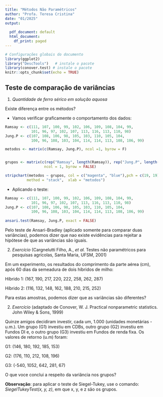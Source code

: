 ```yaml
---
title: "Métodos Não Paramétricos"
author: "Profa. Teresa Cristina"
date: "01/2025"
output:
  
  pdf_document: default
  html_document:
    df_print: paged
---
```


```r
# Configurações globais do documento
library(ggplot2)
library("DescTools")   # instale o pacote
library(conover.test) # instale o pacote
knitr::opts_chunk$set(echo = TRUE)
```

## Teste de comparação de variâncias 

1. *Quantidade de ferro sérico em solução aquosa*

Existe diferença entre os métodos? 

  -  Vamos verificar graficamente o comportamento dos dados:
```r
Ramsay <- c(111, 107, 100, 99, 102, 106, 109, 108, 104, 99,
            101, 96, 97, 102, 107, 113, 116, 113, 110, 98)
Jung.P <- c(107, 108, 106, 98, 105, 103, 110, 105, 104,
            100, 96, 108, 103, 104, 114, 114, 113, 108, 106, 99)

metodos <- matrix(c(Ramsay, Jung.P), ncol =1, byrow = F)


grupos <- matrix(c(rep("Ramsay", length(Ramsay)), rep("Jung.P", length(Jung.P))), 
                  ncol = 1, byrow = FALSE)

stripchart(metodos ~ grupos, col = c("magenta", "blue"),pch = c(19, 19), 
          method = "stack",  xlab = "metodos")
```

  - Aplicando o teste:

```r
Ramsay <- c(111, 107, 100, 99, 102, 106, 109, 108, 104, 99,
            101, 96, 97, 102, 107, 113, 116, 113, 110, 98)
Jung.P <- c(107, 108, 106, 98, 105, 103, 110, 105, 104,
            100, 96, 108, 103, 104, 114, 114, 113, 108, 106, 99)
            
ansari.test(Ramsay, Jung.P, exact = FALSE)
```

Pelo teste de Ansari-Bradley (aplicado somente para comparar duas variâncias), podemos dizer que nao existe evidências para rejeitar a hipótese de que as variâncias são iguais.

\vspace{1cm}

2. *Exercício* (Cargnelutti Filho, A., *et al.* Testes não paramétricos para pesquisas agrícolas, Santa Maria, UFSM, 2001)

Em um experimento, os resultados do comprimento da parte aérea (cm), após 60 dias da semeadura de dois híbridos de milho:

Híbrido 1: (167, 190, 217, 220, 222, 258, 262, 287)

Híbrido 2: (116, 132, 148, 162, 188, 210, 215, 252)

Para estas amostras, podemos dizer que as variâncias são diferentes?

\vspace{1cm}

2. *Exercício* (adaptado de Conover, W. J. Practical nonparametric statistics.  John Wiley & Sons, 1999)

Quinze amigos decidiram investir, cada um, 1.000 (unidades monetárias - u.m.). Um grupo (G1) investiu em CDBs, outro grupo (G2) investiu em  Fundos DI e, o outro grupo (G3) investiu em Fundos de renda fixa. Os valores de retorno (u.m) foram: 

G1: (146, 180, 192, 185, 153)

G2: (176, 110, 212, 108, 196)

G3: (-540, 1052, 642, 281, 67) 

O que voce conclui a respeito da  variância nos grupos?

**Observação**: para aplicar o teste de Siegel-Tukey, use o comando:
*SiegelTukeyTest(x, y,  z)*, em que x, y, e z são os grupos.


